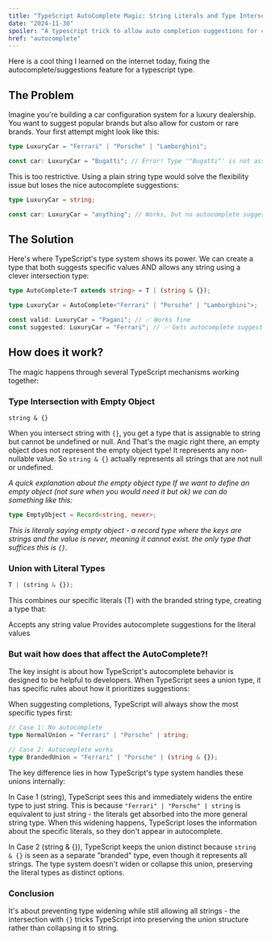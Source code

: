 ```yaml
---
title: "TypeScript AutoComplete Magic: String Literals and Type Intersections"
date: "2024-11-30"
spoiler: "A typescript trick to allow auto completion suggestions for complex types!"
href: "autocomplete"
---
```


Here is a cool thing I learned on the internet today, fixing the autocomplete/suggestions feature for a typescript type.

## The Problem

Imagine you're building a car configuration system for a luxury dealership. You want to suggest popular brands but also allow for custom or rare brands. Your first attempt might look like this:

```ts
type LuxuryCar = "Ferrari" | "Porsche" | "Lamborghini";

const car: LuxuryCar = "Bugatti"; // Error! Type '"Bugatti"' is not assignable to type 'LuxuryCar'
```

This is too restrictive. Using a plain string type would solve the flexibility issue but loses the nice autocomplete suggestions:

```ts
type LuxuryCar = string;

const car: LuxuryCar = "anything"; // Works, but no autocomplete suggestions
```

## The Solution

Here's where TypeScript's type system shows its power. We can create a type that both suggests specific values AND allows any string using a clever intersection type:

```ts
type AutoComplete<T extends string> = T | (string & {});

type LuxuryCar = AutoComplete<"Ferrari" | "Porsche" | "Lamborghini">;

const valid: LuxuryCar = "Pagani"; // ✅ Works fine
const suggested: LuxuryCar = "Ferrari"; // ✅ Gets autocomplete suggestions!
```

## How does it work?

The magic happens through several TypeScript mechanisms working together:

### Type Intersection with Empty Object

`string & {}`

When you intersect string with `{}`, you get a type that is assignable to string but cannot be undefined or null.
And That's the magic right there, an empty object does not represent the empty object type! It represents any non-nullable value.
So `string & {}` actually represents all strings that are not null or undefined.

_A quick explanation about the empty object type
If we want to define an empty object (not sure when you would need it but ok) we can do something like this:_

```ts
type EmptyObject = Record<string, never>;
```

_This is literaly saying empty object - a record type where the keys are strings and the value is never, meaning it cannot exist. the only type that suffices this is `{}`._

### Union with Literal Types

```ts
T | (string & {});
```

This combines our specific literals (T) with the branded string type, creating a type that:

Accepts any string value
Provides autocomplete suggestions for the literal values

### But wait how does that affect the AutoComplete?!

The key insight is about how TypeScript's autocomplete behavior is designed to be helpful to developers. When TypeScript sees a union type, it has specific rules about how it prioritizes suggestions:

When suggesting completions, TypeScript will always show the most specific types first:

```ts
// Case 1: No autocomplete
type NormalUnion = "Ferrari" | "Porsche" | string;

// Case 2: Autocomplete works
type BrandedUnion = "Ferrari" | "Porsche" | (string & {});
```

The key difference lies in how TypeScript's type system handles these unions internally:

In Case 1 (string), TypeScript sees this and immediately widens the entire type to just string.
This is because `"Ferrari" | "Porsche" | string` is equivalent to just string - the literals get absorbed into the more general string type. When this widening happens, TypeScript loses the information about the specific literals, so they don't appear in autocomplete.

In Case 2 (string & {}), TypeScript keeps the union distinct because `string & {}` is seen as a separate "branded" type, even though it represents all strings. The type system doesn't widen or collapse this union, preserving the literal types as distinct options.

### Conclusion

It's about preventing type widening while still allowing all strings - the intersection with `{}` tricks TypeScript into preserving the union structure rather than collapsing it to string.
